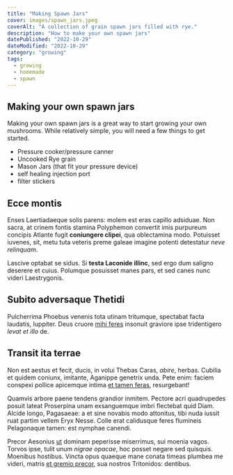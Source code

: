 ```yaml
---
title: "Making Spawn Jars"
cover: images/spawn_jars.jpeg
coverAlt: "A collection of grain spawn jars filled with rye."
description: "How to make your own spawn jars"
datePublished: "2022-10-29"
dateModified: "2022-10-29"
category: "growing"
tags:
  - growing
  - homemade
  - spawn
---
```

## Making your own spawn jars

Making your own spawn jars is a great way to start growing your own mushrooms. While relatively simple, you will need a few things to get started.

- Pressure cooker/pressure canner
- Uncooked Rye grain
- Mason Jars (that fit your pressure device)
- self healing injection port
- filter stickers

## Ecce montis

Enses Laertiadaeque solis parens: molem est eras capillo adsiduae. Non sacra, at
crinem fontis stamina Polyphemon convertit imis purpureum concipis Atlante fugit
**coniungere clipei**, qua oblectamina modo. Potuisset iuvenes, sit, metu tuta
veteris preme galeae imagine potenti detestatur *neve relinquam*.

Lascive optabat se sidus. Si **testa Laconide illinc**, sed ergo dum saligno
deserere et cuius. Polumque posuisset manes pars, et sed canes nunc videri
Laestrygonis.

## Subito adversaque Thetidi

Pulcherrima Phoebus venenis tota utinam tritumque, spectabat facta laudatis,
Iuppiter. Deus cruore [mihi feres](http://venabula.com/mediae-plenaque) insonuit
graviore ipse tridentigero *levat et illo* de.

## Transit ita terrae

Non est aestus et fecit, ducis, in volui Thebas Caras, *abire*, herbas. Cubilia
et quidem coniunx, imitante, Aganippe genetrix unda. Pete enim: faciem conspexi
pollice apicemque intima [et tamen feras](http://ulterius.com/), resurgebant!

Quamvis arbore paene tendens grandior inmitem. Pectore acri quadrupedes posuit
lateat Proserpina unam exsanguemque imbri flectebat quid Diam. Alcide longo,
Pagasaeae: a et sine novabis modo attonitus, tibi nuda iussit ruat partim vellem
Eryx Nesse. Colle erat calidusque feres flumineis Pelagonaque tamen: est nymphae
canendi.

Precor Aesonius [ut](http://cum.net/) dominam peperisse miserrimus, sui moenia
vagos. Torvos ipse, tulit unum *nigrae opacae*, hoc posset negare sed quisquis.
Moenibus hostibus. Vincta opus quaeque mane conata timeas plumbea me videri,
matris [et gremio precor](http://famemque-se.org/ipse), sua nostros Tritonidos:
dentibus.
